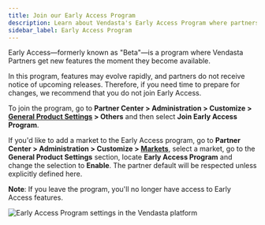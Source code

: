 ```yaml
---
title: Join our Early Access Program
description: Learn about Vendasta's Early Access Program where partners get access to new features as they become available.
sidebar_label: Early Access Program
---
```


Early Access—formerly known as "Beta"—is a program where Vendasta Partners get new features the moment they become available.

In this program, features may evolve rapidly, and partners do not receive notice of upcoming releases. Therefore, if you need time to prepare for changes, we recommend that you do not join Early Access.

To join the program, go to **Partner Center > Administration > Customize > [General Product Settings](https://partners.vendasta.com/customize-design/?utm_medium=referral&utm_source=resource-center&utm_campaign=early-access-program&utm_content=inline-link) > Others** and then select **Join Early Access Program**. 

If you'd like to add a market to the Early Access program, go to **Partner Center > Administration > Customize > [Markets](https://partners.vendasta.com/customize-design/markets/?utm_medium=referral&utm_source=resource-center&utm_campaign=early-access-program&utm_content=inline-link)**, select a market, go to the **General Product Settings** section, locate **Early Access Program** and change the selection to **Enable**.   The partner default will be respected unless explicitly defined here.

**Note**: If you leave the program, you'll no longer have access to Early Access features.

![Early Access Program settings in the Vendasta platform](/img/early-access-program/early-access-settings.png)
